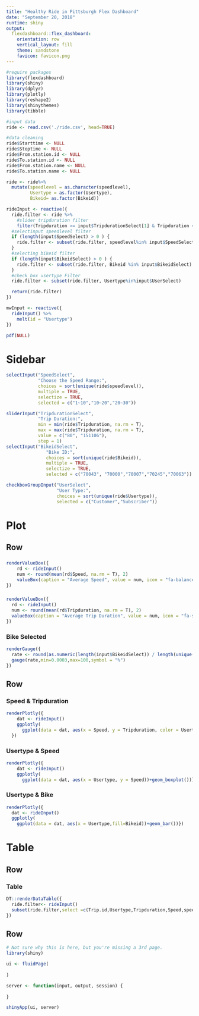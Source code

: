 ```yaml
---
title: "Healthy Ride in Pittsburgh Flex Dashboard"
date: "September 20, 2018"
runtime: shiny
output: 
  flexdashboard::flex_dashboard:
    orientation: row
    vertical_layout: fill
    theme: sandstone
    favicon: favicon.png
---
```


```r
#require packages
library(flexdashboard)
library(shiny)
library(dplyr)
library(plotly)
library(reshape2)
library(shinythemes)
library(tibble)

#input data
ride <- read.csv('./ride.csv', head=TRUE)

#data cleaning
ride$Starttime <- NULL
ride$Stoptime <- NULL
ride$From.station.id <- NULL
ride$To.station.id <- NULL
ride$From.station.name <- NULL
ride$To.station.name <- NULL

ride <- ride%>%
  mutate(speedlevel = as.character(speedlevel),
         Usertype = as.factor(Usertype),
         Bikeid= as.factor(Bikeid))

rideInput <- reactive({
  ride.filter <- ride %>%
    #slider tripduration filter
    filter(Tripduration >= input$TripdurationSelect[1] & Tripduration <= input$TripdurationSelect[2])
  #selectinput speedlevel filter 
  if (length(input$SpeedSelect) > 0 ) {
    ride.filter <- subset(ride.filter, speedlevel%in% input$SpeedSelect)
  }
  #selecting bikeid filter 
  if (length(input$BikeidSelect) > 0 ) {
    ride.filter <- subset(ride.filter, Bikeid %in% input$BikeidSelect)
  }
  #check box usertype Filter
  ride.filter <- subset(ride.filter, Usertype%in%input$UserSelect)

  return(ride.filter)
})

mwInput <- reactive({
  rideInput() %>%
    melt(id = "Usertype")
})

pdf(NULL)
```

Sidebar {.sidebar}
=====================================

```r
selectInput("SpeedSelect",
            "Choose the Speed Range:",
            choices = sort(unique(ride$speedlevel)), 
            multiple = TRUE,
            selectize = TRUE,
            selected = c("1~10","10~20","20~30"))

sliderInput("TripdurationSelect",
            "Trip Duration:",
            min = min(ride$Tripduration, na.rm = T),
            max = max(ride$Tripduration, na.rm = T),
            value = c("80", "151106"),
            step = 1)
selectInput("BikeidSelect",
               "Bike ID:",
               choices = sort(unique(ride$Bikeid)),
               multiple = TRUE,
               selectize = TRUE,
               selected = c("70043", "70000","70007","70245","70063"))

checkboxGroupInput("UserSelect",
                   "User Type:",
                   choices = sort(unique(ride$Usertype)),
                   selected = c("Customer","Subscriber"))

```

Plot
=====================================

Row 
-------------------------------------

###

```r
renderValueBox({
    rd <- rideInput()
    num <- round(mean(rd$Speed, na.rm = T), 2)
    valueBox(caption = "Average Speed", value = num, icon = "fa-balance-scale", color = "info")
})
```

###

```r
renderValueBox({
  rd <- rideInput()
  num <- round(mean(rd$Tripduration, na.rm = T), 2)
  valueBox(caption = "Average Trip Duration", value = num, icon = "fa-sort-numeric-asc", color = "success")
})
```

### Bike Selected

```r
renderGauge({
  rate <- round(as.numeric(length(input$BikeidSelect)) / length(unique(ride$Bikeid))*100, 1)
  gauge(rate,min=0.0003,max=100,symbol = "%")
})
```

Row {.tabset .tabset-fade}
-------------------------------------

### Speed & Tripduration

```r
renderPlotly({
    dat <- rideInput()
    ggplotly(
      ggplot(data = dat, aes(x = Speed, y = Tripduration, color = Usertype))+geom_point())
  })
```

### Usertype & Speed

```r
renderPlotly({
    dat <- rideInput()
    ggplotly(
      ggplot(data = dat, aes(x = Usertype, y = Speed))+geom_boxplot())})
```


### Usertype & Bike
```r
renderPlotly({
  dat <- rideInput()
  ggplotly(
    ggplot(data = dat, aes(x = Usertype,fill=Bikeid))+geom_bar())})
```

Table
=====================================

Row 
-------------------------------------

### Table 

```r
DT::renderDataTable({
  ride.filter<- rideInput()
  subset(ride.filter,select =c(Trip.id,Usertype,Tripduration,Speed,speedlevel,Bikeid))
})
```

Row
-------------------------------------


```r
# Not sure why this is here, but you're missing a 3rd page.
library(shiny)

ui <- fluidPage(
  
)

server <- function(input, output, session) {
  
}

shinyApp(ui, server)
```

